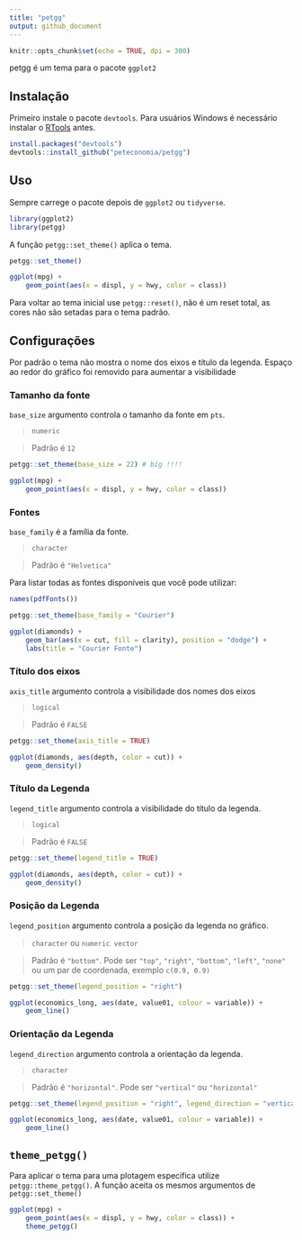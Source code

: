 ```yaml
---
title: "petgg"
output: github_document
---
```


```r
knitr::opts_chunk$set(echo = TRUE, dpi = 300)
```

petgg é um tema para o pacote `ggplot2`

## Instalação

Primeiro instale o pacote `devtools`. Para usuários Windows é necessário instalar o [RTools](https://cran.r-project.org/bin/windows/Rtools/) antes.

```r
install.packages("devtools")
devtools::install_github("peteconomia/petgg")
```

## Uso

Sempre carrege o pacote depois de `ggplot2` ou `tidyverse`.

```r
library(ggplot2)
library(petgg)
```

A função `petgg::set_theme()` aplica o tema.

```r
petgg::set_theme()

ggplot(mpg) + 
	geom_point(aes(x = displ, y = hwy, color = class))
```
Para voltar ao tema inicial use `petgg::reset()`, não é um reset total, as cores não são setadas para o tema padrão.

## Configurações

Por padrão o tema não mostra o nome dos eixos e título da legenda. Espaço ao redor do gráfico foi removido para aumentar a visibilidade

### Tamanho da fonte

`base_size` argumento controla o tamanho da fonte em `pts`.

> `numeric`

> Padrão é `12`

```r
petgg::set_theme(base_size = 22) # big !!!!

ggplot(mpg) + 
	geom_point(aes(x = displ, y = hwy, color = class))
```

### Fontes

`base_family` é a família da fonte.

> `character`

> Padrão é `"Helvetica"`

Para listar todas as fontes disponíveis que você pode utilizar:

```r
names(pdfFonts())
```
```r
petgg::set_theme(base_family = "Courier")

ggplot(diamonds) + 
	geom_bar(aes(x = cut, fill = clarity), position = "dodge") +
	labs(title = "Courier Fonte")
```

### Título dos eixos

`axis_title` argumento controla a visibilidade dos nomes dos eixos

> `logical`

> Padrão é `FALSE`


```r
petgg::set_theme(axis_title = TRUE)

ggplot(diamonds, aes(depth, color = cut)) +
	geom_density()
```

### Título da Legenda

`legend_title` argumento controla a visibilidade do título da legenda.

> `logical`

> Padrão é `FALSE`

```r
petgg::set_theme(legend_title = TRUE)

ggplot(diamonds, aes(depth, color = cut)) +
	geom_density()
```


### Posição da Legenda

`legend_position` argumento controla a posição da legenda no gráfico.

> `character` ou `numeric vector`

> Padrão é `"bottom"`. Pode ser `"top"`, `"right"`, `"bottom"`, `"left"`, `"none"` ou um par de coordenada, exemplo `c(0.9, 0.9)`

```r
petgg::set_theme(legend_position = "right")

ggplot(economics_long, aes(date, value01, colour = variable)) + 
	geom_line()
```


### Orientação da Legenda

`legend_direction` argumento controla a orientação da legenda.

> `character`

> Padrão é `"horizontal"`. Pode ser `"vertical"` ou `"horizontal"`

```r
petgg::set_theme(legend_position = "right", legend_direction = "vertical")

ggplot(economics_long, aes(date, value01, colour = variable)) + 
	geom_line()
```

## `theme_petgg()`

Para aplicar o tema para uma plotagem específica utilize `petgg::theme_petgg()`. A função aceita os mesmos argumentos de `petgg::set_theme()`

```r
ggplot(mpg) + 
	geom_point(aes(x = displ, y = hwy, color = class)) +
	theme_petgg()
```

